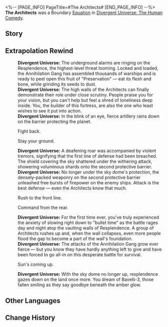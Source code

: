 <%-- [PAGE_INFO]
PageTitle=#The Architects#
[END_PAGE_INFO] --%>
{{Removed|Equation}}
{{Equation Infobox
|period   = The Human Comedy
|rarity   = boundary
|path1    = Preservation*16
|effect   = Spend 100 points of Energy to use the ability and achieve Boundary Resonance with the Path of Preservation. Provides all allies with a Shield that can absorb DMG equal to {{Color|h|80%}} of their respective Max HP, lasting for {{Color|h|2}} turn(s). Based on the total Shield Effect of all allies, deals Physical DMG to all enemies.
|mentions = Bavelli-3; The Architects
}}
'''The Architects''' was a Boundary [[Divergent Universe: The Human Comedy/Equatoins|Equation]] in [[Divergent Universe: The Human Comedy]].

==Story==
{{Description|When distant worlds fade away amidst the howls of destruction, the people of Bavelli-3 would have never once fathomed that the ray storm heralding death and destruction would penetrate the magnetic field's protective measures, stripping their flesh from their bones. You lean against a window aboard the interstellar rescue ship, witnessing your homeland with your brethren rotting away, now a horrific hellhole. Even if you managed to flee in time, you'd have to sustain your health with genetic reconstruction medication for the rest of your life.<br /><br />The reaper is a madman, knocking on the gates of every civilization without warning or notice. You finally understand the meaning of the wall-building journey of that "foolish" god: To survive, one must prepare for a rainy day. Your world may be dead, but there are many more who still hold the right to live. You will build high walls for them, with their towering shadows interwoven into mountains that will blanket the sky, like the embracing arms of their mothers and fathers that will protect them from rain and snow, storm, and frost.}}
<!--
==Gameplay Notes==
* 
-->
==Extrapolation Rewind==
{{Dialogue Start}}
:'''Divergent Universe:''' The underground alarms are ringing on the Resplendence, the highest-level threat looming. Locked and loaded, the Annihilation Gang has assembled thousands of warships and is ready to peel open this fruit of "Preservation" &mdash; eat its flesh and bone, while grinding its seeds to dust.
:'''Divergent Universe:''' The high walls of the Architects can finally demonstrate their role under close scrutiny. People praise you for your vision, but you can't help but feel a shred of loneliness deep inside. You, the builder of this fortress, are also the one who least wishes to see it put into action.
:'''Divergent Universe:''' In the blink of an eye, fierce artillery rains down on the barrier protecting the planet.
:{{DIcon|Arrow}} Fight back.
:{{DIcon|Arrow}} Stay your ground.
:'''Divergent Universe:''' A deafening roar was accompanied by violent tremors, signifying that the first line of defense had been breached. The shield covering the sky shattered under the withering attack, showering voluminous shards onto the second protective barrier.
:'''Divergent Universe:''' No longer under the sky dome's protection, the densely-packed weaponry on the second protective barrier unleashed free bursts of firepower on the enemy ships. Attack is the best defense &mdash; even the Architects know that much.
:{{DIcon|Arrow}} Rush to the front line.
:{{DIcon|Arrow}} Command from the rear.
:'''Divergent Universe:''' For the first time ever, you've truly experienced the anxiety of slowing right down to "bullet time" as the battle rages day and night atop the vaulting walls of Resplendence. A group of Architects rushes up and, when the wall collapses, even more people flood the gap to become a part of the wall's foundation.
:'''Divergent Universe:''' The attacks of the Annihilation Gang grow ever fierce &mdash; but you know they have hardly anything left to give and have been forced to go all-in on this desperate battle for survival.
:{{DIcon|Arrow}} Sun's coming up.
:'''Divergent Universe:''' With the sky dome no longer up, resplendence gazes down on the land once more. You dream of Bavelli-3, those fallen smiling as they say goodbye beneath the amber glow.
{{Dialogue End}}

==Other Languages==
{{Other Languages
|en   = The Architects
|zhs  = 筑城者
|zht  = 築城者
|ja   = {{Rubi|建創者|けんそうしゃ}}
|ko   = 축성가
|es   = Arquitectos
|fr   = Architectes
|ru   = Архитекторы
|th   = ผู้สร้างเมือง
|vi   = Đấng Kiến Tạo
|de   = Architekten
|id   = Architect
|pt   = Os Arquitetos
}}

==Change History==
{{Change History|2.3}}